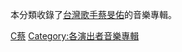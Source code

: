 本分類收錄了[[台灣|台灣]][[歌手|歌手]][[蔡旻佑|蔡旻佑]]的音樂專輯。
[[Category:台灣流行音樂專輯|C蔡]]
[[Category:各演出者音樂專輯|Category:各演出者音樂專輯]]